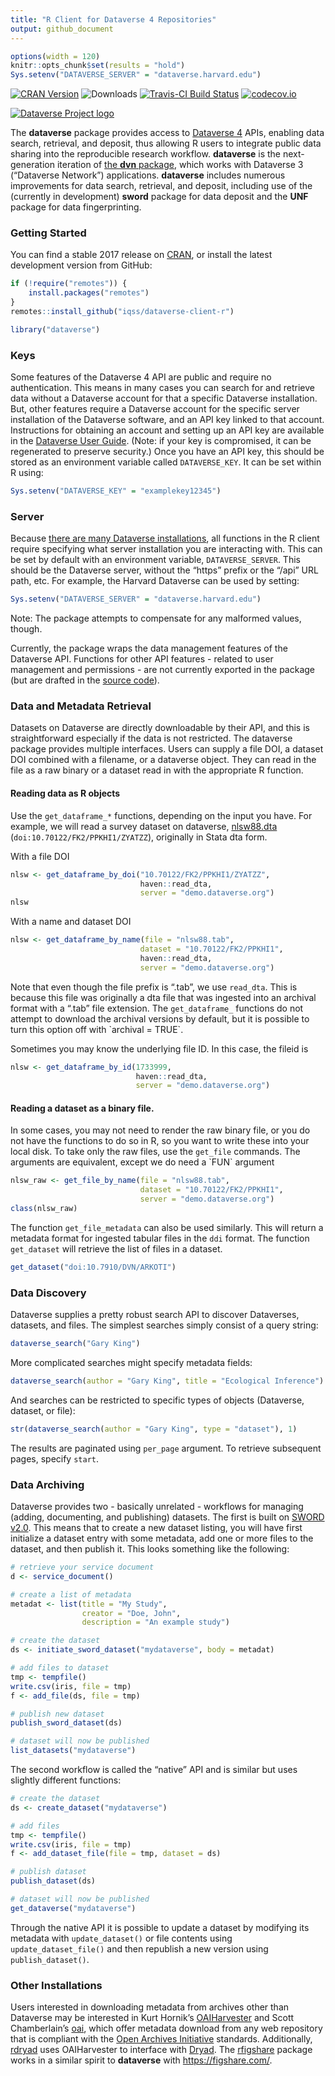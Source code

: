 ```yaml
---
title: "R Client for Dataverse 4 Repositories"
output: github_document
---
```



```r
options(width = 120)
knitr::opts_chunk$set(results = "hold")
Sys.setenv("DATAVERSE_SERVER" = "dataverse.harvard.edu")
```

[![CRAN Version](https://www.r-pkg.org/badges/version/dataverse)](https://cran.r-project.org/package=dataverse) ![Downloads](https://cranlogs.r-pkg.org/badges/dataverse) [![Travis-CI Build Status](https://travis-ci.org/IQSS/dataverse-client-r.png?branch=master)](https://travis-ci.org/IQSS/dataverse-client-r) [![codecov.io](https://codecov.io/github/IQSS/dataverse-client-r/coverage.svg?branch=master)](https://codecov.io/github/IQSS/dataverse-client-r?branch=master)



[![Dataverse Project logo](http://dataverse.org/files/dataverseorg/files/dataverse_project_logo-hp.png "Dataverse Project")](http://dataverse.org)

The **dataverse** package provides access to [Dataverse 4](http://dataverse.org/) APIs, enabling data search, retrieval, and deposit, thus allowing R users to integrate public data sharing into the reproducible research workflow. **dataverse** is the next-generation iteration of [the **dvn** package](https://cran.r-project.org/package=dvn), which works with Dataverse 3 ("Dataverse Network") applications. **dataverse** includes numerous improvements for data search, retrieval, and deposit, including use of the (currently in development) **sword** package for data deposit and the **UNF** package for data fingerprinting.

### Getting Started

You can find a stable 2017 release on [CRAN](https://cran.r-project.org/package=dataverse), or install the latest development version from GitHub:

```r
if (!require("remotes")) {
    install.packages("remotes")
}
remotes::install_github("iqss/dataverse-client-r")
```


```r
library("dataverse")
```

### Keys

Some features of the Dataverse 4 API are public and require no authentication. This means in many cases you can search for and retrieve data without a Dataverse account for that a specific Dataverse installation. But, other features require a Dataverse account for the specific server installation of the Dataverse software, and an API key linked to that account. Instructions for obtaining an account and setting up an API key are available in the [Dataverse User Guide](http://guides.dataverse.org/en/latest/user/account.html). (Note: if your key is compromised, it can be regenerated to preserve security.) Once you have an API key, this should be stored as an environment variable called `DATAVERSE_KEY`. It can be set within R using:

``` r
Sys.setenv("DATAVERSE_KEY" = "examplekey12345")
```

### Server

Because [there are many Dataverse installations](http://dataverse.org/), all functions in the R client require specifying what server installation you are interacting with. This can be set by default with an environment variable, `DATAVERSE_SERVER`. This should be the Dataverse server, without the "https" prefix or the "/api" URL path, etc. For example, the Harvard Dataverse can be used by setting:

``` r
Sys.setenv("DATAVERSE_SERVER" = "dataverse.harvard.edu")
```

Note: The package attempts to compensate for any malformed values, though.

Currently, the package wraps the data management features of the Dataverse API. Functions for other API features - related to user management and permissions - are not currently exported in the package (but are drafted in the [source code](https://github.com/IQSS/dataverse-client-r)).

### Data and Metadata Retrieval

Datasets on Dataverse are directly downloadable by their API, and this is straightforward especially if the data is not restricted. The dataverse package provides multiple interfaces. Users can supply a file DOI, a dataset DOI combined with a filename, or a dataverse object. They can read in the file as a raw binary or a dataset read in with the appropriate R function.

#### Reading data as R objects

Use the `get_dataframe_*` functions, depending on the input you have. For example, we will read a survey dataset on dataverse, [nlsw88.dta](https://demo.dataverse.org/file.xhtml?persistentId=doi:10.70122/FK2/PPKHI1/ZYATZZ) (`doi:10.70122/FK2/PPKHI1/ZYATZZ`), originally in Stata dta form.

With a file DOI

```r
nlsw <- get_dataframe_by_doi("10.70122/FK2/PPKHI1/ZYATZZ", 
                             haven::read_dta, 
                             server = "demo.dataverse.org")
nlsw
```

With a name and dataset DOI

```r
nlsw <- get_dataframe_by_name(file = "nlsw88.tab",
                             dataset = "10.70122/FK2/PPKHI1", 
                             haven::read_dta, 
                             server = "demo.dataverse.org")
```

Note that even though the file prefix is ".tab", we use `read_dta`. This is because this file was originally a dta file that was ingested into an archival format with a ".tab" file extension. The `get_dataframe_` functions do not attempt to download the archival versions by default, but it is possible to turn this option off with \`archival = TRUE\`.

Sometimes you may know the underlying file ID. In this case, the fileid is

```r
nlsw <- get_dataframe_by_id(1733999,
                            haven::read_dta,
                            server = "demo.dataverse.org")
```

#### Reading a dataset as a binary file.

In some cases, you may not need to render the raw binary file, or you do not have the functions to do so in R, so you want to write these into your local disk. To take only the raw files, use the `get_file` commands. The arguments are equivalent, except we do need a \`FUN\` argument

```r
nlsw_raw <- get_file_by_name(file = "nlsw88.tab",
                             dataset = "10.70122/FK2/PPKHI1", 
                             server = "demo.dataverse.org")
class(nlsw_raw)
```

The function `get_file_metadata` can also be used similarly. This will return a metadata format for ingested tabular files in the `ddi` format. The function `get_dataset` will retrieve the list of files in a dataset.

```r
get_dataset("doi:10.7910/DVN/ARKOTI")
```

### Data Discovery

Dataverse supplies a pretty robust search API to discover Dataverses, datasets, and files. The simplest searches simply consist of a query string:

```r
dataverse_search("Gary King")
```

More complicated searches might specify metadata fields:

```r
dataverse_search(author = "Gary King", title = "Ecological Inference")
```

And searches can be restricted to specific types of objects (Dataverse, dataset, or file):

```r
str(dataverse_search(author = "Gary King", type = "dataset"), 1)
```

The results are paginated using `per_page` argument. To retrieve subsequent pages, specify `start`.

### Data Archiving

Dataverse provides two - basically unrelated - workflows for managing (adding, documenting, and publishing) datasets. The first is built on [SWORD v2.0](http://swordapp.org/sword-v2/). This means that to create a new dataset listing, you will have first initialize a dataset entry with some metadata, add one or more files to the dataset, and then publish it. This looks something like the following:

``` r
# retrieve your service document
d <- service_document()

# create a list of metadata
metadat <- list(title = "My Study",
                creator = "Doe, John",
                description = "An example study")

# create the dataset
ds <- initiate_sword_dataset("mydataverse", body = metadat)

# add files to dataset
tmp <- tempfile()
write.csv(iris, file = tmp)
f <- add_file(ds, file = tmp)

# publish new dataset
publish_sword_dataset(ds)

# dataset will now be published
list_datasets("mydataverse")
```

The second workflow is called the "native" API and is similar but uses slightly different functions:

``` r
# create the dataset
ds <- create_dataset("mydataverse")

# add files
tmp <- tempfile()
write.csv(iris, file = tmp)
f <- add_dataset_file(file = tmp, dataset = ds)

# publish dataset
publish_dataset(ds)

# dataset will now be published
get_dataverse("mydataverse")
```

Through the native API it is possible to update a dataset by modifying its metadata with `update_dataset()` or file contents using `update_dataset_file()` and then republish a new version using `publish_dataset()`.

### Other Installations

Users interested in downloading metadata from archives other than Dataverse may be interested in Kurt Hornik's [OAIHarvester](https://cran.r-project.org/package=OAIHarvester) and Scott Chamberlain's [oai](https://cran.r-project.org/package=oai), which offer metadata download from any web repository that is compliant with the [Open Archives Initiative](http://www.openarchives.org/) standards. Additionally, [rdryad](https://cran.r-project.org/package=rdryad) uses OAIHarvester to interface with [Dryad](http://datadryad.org/). The [rfigshare](https://cran.r-project.org/package=rfigshare) package works in a similar spirit to **dataverse** with <https://figshare.com/>.
